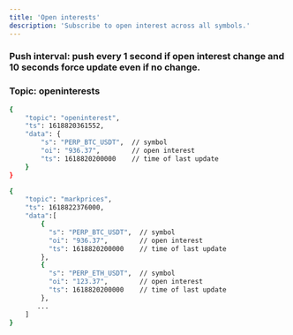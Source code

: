 ```yaml
---
title: 'Open interests'
description: 'Subscribe to open interest across all symbols.'
---
```



### Push interval: push every 1 second if open interest change and 10 seconds force update even if no change.

### Topic: openinterests



<RequestExample>

```bash
{
    "topic": "openinterest",
    "ts": 1618820361552,
    "data": {
        "s": "PERP_BTC_USDT",  // symbol
        "oi": "936.37",        // open interest
        "ts": 1618820200000    // time of last update
    }
}

{
    "topic": "markprices",
    "ts": 1618822376000,
    "data":[
        {
          "s": "PERP_BTC_USDT",  // symbol
          "oi": "936.37",        // open interest
          "ts": 1618820200000    // time of last update
        },
        {
          "s": "PERP_ETH_USDT",  // symbol
          "oi": "123.37",        // open interest
          "ts": 1618820200000    // time of last update
        },
       ...
    ]
}
```

</RequestExample>


